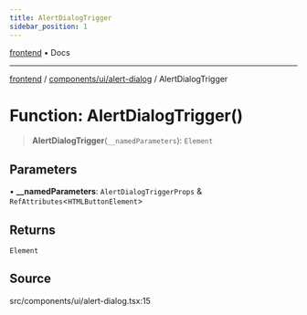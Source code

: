 ```yaml
---
title: AlertDialogTrigger
sidebar_position: 1
---
```


[frontend](../../../..) • Docs

***

[frontend](../../../..) / [components/ui/alert-dialog](..) / AlertDialogTrigger

# Function: AlertDialogTrigger()

> **AlertDialogTrigger**(`__namedParameters`): `Element`

## Parameters

• **\_\_namedParameters**: `AlertDialogTriggerProps` & `RefAttributes`\<`HTMLButtonElement`\>

## Returns

`Element`

## Source

src/components/ui/alert-dialog.tsx:15
